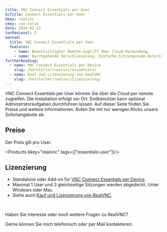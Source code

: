 ```yaml
---
title: VNC Connect Essentials per User
bcTitle: Connect Essentials per User
bkey: realvnc
ckey: can-celik
date: 2024-02-12
tocMaxLevel: 2
wanted:
  title: VNC Connect Essentials per User
  features:
    - name: Beaufsichtigter Remote-Zugriff über Cloud-Verbindung.
    - name: Durchgehende Verschlüsselung. Einfache Sitzungscode-Autorisierung.
furtherReading:
  - name: VNC Connect Essentials per Device
    slug: /hersteller/realvnc/essentials/
  - name: Kauf und Lizenzierung von RealVNC
    slug: /hersteller/realvnc/lizenzierung/
---
```




<Intro>

VNC Connect Essentials per User können Sie über die Cloud per remote zugreifen. Die Installation erfolgt vor Ort. Endbenutzer kann optional Adminstratoraufgaben durchführen lassen. Auf dieser Seite finden Sie Preise und weitere Informationen. Rufen Sie mit nur wenigen Klicks unsere Sofortangebote ab.

</Intro>

<TOC />


## Preise

Der Preis gilt pro User. 

<Products bkey="realvnc" tags={["essentials-user"]}/>


## Lizenzierung

<ArrowList>

- Standalone oder Add-on für [VNC Connect Essentials per Device](/hersteller/realvnc/professional/).
- Maximal 1 User und 3 gleichzeitige Sitzungen werden abgedeckt. Unter Windows oder Mac.
- Siehe auch [Kauf und Lizenzierung von RealVNC](/hersteller/realvnc/lizenzierung/).

</ArrowList>


<br />

<GetInTouch theme="light">

Haben Sie Interesse oder noch weitere Fragen zu RealVNC?

Gerne können Sie mich telefonisch oder per Mail kontaktieren.

</GetInTouch>
